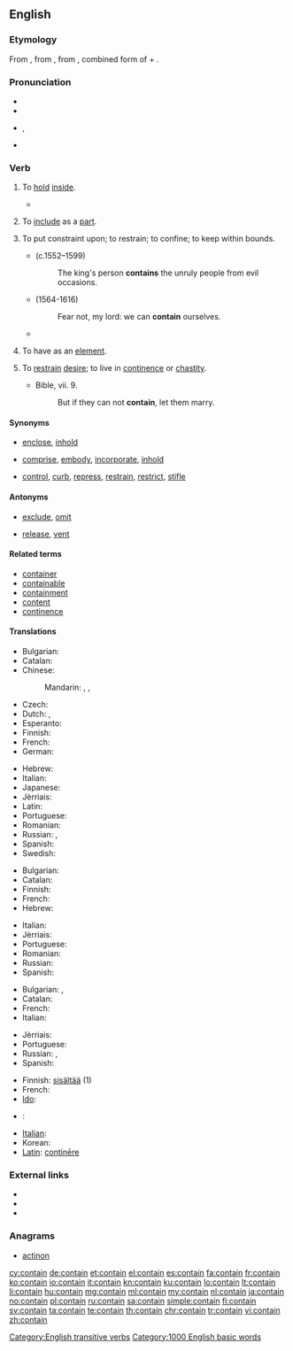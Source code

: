 ==English==

===Etymology===
From {{etyl|enm|en}}, from {{etyl|fro|en}} {{term|lang=fro|contenir}}, from {{etyl|la|en}} {{term|lang=la|continere||to hold or keep together, comprise, contain}}, combined form of {{term|con-||together|lang=la}} + {{term/t|la|teneō||to hold}}.

===Pronunciation===
* {{a|Canada}}
* {{audio|en-ca-contain.ogg|Audio (CA)|lang=en}}
* {{a|US}} {{enPR|kən-tān'}}, {{IPA|/kənˈteɪn/}}
* {{rhymes|eɪn}}

===Verb===
{{en-verb}}

# {{label|en|transitive}} To [[hold]] [[inside]].
#* {{quote-magazine|date=2013-07-20|volume=408|issue=8845|magazine={{w|The Economist}}
|title=[http://www.economist.com/news/science-and-technology/21581981-what-pollution-some-opportunity-others-welcome-plastisphere Welcome to the plastisphere]
|passage=[The researchers] noticed many of their pieces of [plastic marine] debris sported surface pits around two microns across. Such pits are about the size of a bacterial cell. Closer examination showed that some of these pits did, indeed, '''contain''' bacteria,&nbsp;[&hellip;].}}
# {{label|en|transitive}} To [[include]] as a [[part]].
# {{label|en|transitive}} To put constraint upon; to restrain; to confine; to keep within bounds.
#: {{usex|lang=en|I'm so excited, I can hardly '''contain''' myself!}}
#* {{w|Edmund Spenser}} (c.1552–1599)
#*: The king's person '''contains''' the unruly people from evil occasions.
#* {{w|William Shakespeare}} (1564-1616)
#*: Fear not, my lord: we can '''contain''' ourselves.
#*{{quote-book|year=1893|author={{w|Walter Besant}}|title=[http://gutenberg.org/ebooks/34738 The Ivory Gate]|chapter=Prologue
|passage=Athelstan Arundel walked home all the way, foaming and raging. No omnibus, cab, or conveyance ever built could '''contain''' a young man in such a rage. His mother lived at Pembridge Square, which is four good measured miles from Lincoln's Inn.}}
# {{label|en|mathematics|of a [[set]] etc.|transitive}} To have as an [[element]].
#: {{usex|lang=en|A group '''contains''' a unique inverse for each of its elements.}}
#: {{usex|lang=en|If that subgraph '''contains''' the vertex in question then it must be spanning.}}
# {{context|obsolete|intransitive|lang=en}} To [[restrain]] [[desire]]; to live in [[continence]] or [[chastity]].
#* Bible, {{w|First Epistle to the Corinthians|1&nbsp;Corinthians}} vii. 9.
#*: But if they can not '''contain''', let them marry.

====Synonyms====
* {{sense|hold inside}} [[enclose]], [[inhold]]
* {{sense|include as part}} [[comprise]], [[embody]], [[incorporate]], [[inhold]]
* {{sense|limit by restraint}} [[control]], [[curb]], [[repress]], [[restrain]], [[restrict]], [[stifle]]

====Antonyms====
* {{sense|include as part}} [[exclude]], [[omit]]
* {{sense|limit by restraint}} [[release]], [[vent]]

====Related terms====
* [[container]]
* [[containable]]
* [[containment]]
* [[content]]
* [[continence]]

====Translations====
{{trans-top|To hold inside}}
* Bulgarian: {{t+|bg|побирам}}
* Catalan: {{t+|ca|contenir}}
* Chinese:
*: Mandarin: {{t+|cmn|包含|tr=bāohán|sc=Hani}}, {{t+|cmn|含有|tr=hányǒu|sc=Hani}}, {{t+|cmn|含|tr=hán|sc=Hani}}
* Czech: {{t+|cs|obsahovat}}
* Dutch: {{t+|nl|inhouden}}, {{t+|nl|bevatten}}
* Esperanto: {{t|eo|enhavi}}
* Finnish: {{t+|fi|sisältää}}
* French: {{t+|fr|contenir}}
* German: {{t+|de|enthalten}}
{{trans-mid}}
* Hebrew: {{t|he|הכיל|tr=heikhíl}}
* Italian: {{t+|it|contenere}}
* Japanese: {{t+|ja|含む|tr=ふくむ, fukumu|sc=Jpan}}
* Jèrriais: {{t|roa-jer|cont'nîn}}
* Latin: {{t+|la|teneo}}
* Portuguese: {{t+|pt|conter}}
* Romanian: {{t+|ro|conține}}
* Russian: {{t+|ru|содержать|impf|tr=soderžátʹ|sc=Cyrl}}, {{t+|ru|вмещать|impf|tr=vmeščátʹ|sc=Cyrl}}
* Spanish: {{t+|es|contener}}
* Swedish: {{t+|sv|innehålla}}
{{trans-bottom}}

{{trans-top|To include as a part}}
* Bulgarian: {{t+|bg|съдържам}}
* Catalan: {{t+|ca|contenir}}
* Finnish: {{t+|fi|sisältyä}}
* French: {{t+|fr|contenir}}
* Hebrew: {{t+|he|כלל|tr=kalál}}
{{trans-mid}}
* Italian: {{t+|it|contenere}}
* Jèrriais: {{t|roa-jer|cont'nîn}}
* Portuguese: {{t+|pt|conter}}
* Romanian: {{t+|ro|conține}}
* Russian: {{t+|ru|содержать|impf|tr=soderžátʹ|sc=Cyrl}}
* Spanish: {{t+|es|contener}}
{{trans-bottom}}

{{trans-top|To limit through restraint}}
* Bulgarian: {{t+|bg|сдържам}}, {{t+|bg|въздържам}}
* Catalan: {{t+|ca|contenir}}
* French: {{t+|fr|contenir}}
* Italian: {{t+|it|contenere}}
{{trans-mid}}
* Jèrriais: {{t|roa-jer|cont'nîn}}
* Portuguese: {{t+|pt|conter}}
* Russian: {{t+|ru|сдерживать|impf|tr=sdérživatʹ|sc=Cyrl}}, {{t+|ru|сдержать|pf|tr=sderžátʹ|sc=Cyrl}}
* Spanish: {{t+|es|contener}}
{{trans-bottom}}

{{checktrans-top}}
* Finnish: [[sisältää]] (1)
* French: {{t+|fr|contenir}}
* [[Ido]]: {{t+|io|kontenar}}
* {{ttbc|ia}}: {{t|ia|continer}}
{{trans-mid}}
* [[Italian]]: {{t+|it|contenere}}
* Korean: {{t+|ko|포함하다}}
* [[Latin]]: [[continere|continēre]]
{{trans-bottom}}

===External links===
* {{R:Webster 1913}}
* {{R:Century 1911}}
* {{R:OneLook}}

===Anagrams===
* [[actinon#English|actinon]]

[[Category:English transitive verbs]]

[[Category:1000 English basic words]]
[[cy:contain]]
[[de:contain]]
[[et:contain]]
[[el:contain]]
[[es:contain]]
[[fa:contain]]
[[fr:contain]]
[[ko:contain]]
[[io:contain]]
[[it:contain]]
[[kn:contain]]
[[ku:contain]]
[[lo:contain]]
[[lt:contain]]
[[li:contain]]
[[hu:contain]]
[[mg:contain]]
[[ml:contain]]
[[my:contain]]
[[nl:contain]]
[[ja:contain]]
[[no:contain]]
[[pl:contain]]
[[ru:contain]]
[[sa:contain]]
[[simple:contain]]
[[fi:contain]]
[[sv:contain]]
[[ta:contain]]
[[te:contain]]
[[th:contain]]
[[chr:contain]]
[[tr:contain]]
[[vi:contain]]
[[zh:contain]]